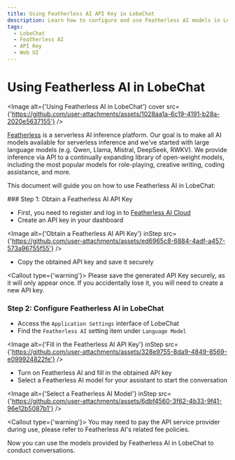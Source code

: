 ```yaml
---
title: Using Featherless AI API Key in LobeChat
description: Learn how to configure and use Featherless AI models in LobeChat, obtain an API key, and start a conversation.
tags:
  - LobeChat
  - Featherless AI
  - API Key
  - Web UI
---
```


# Using Featherless AI in LobeChat

<Image alt={'Using Featherless AI in LobeChat'} cover src={'https://github.com/user-attachments/assets/1028aa1a-6c19-4191-b28a-2020e5637155'} />

[Featherless](https://featherless.ai/) is a serverless AI inference platform. Our goal is to make all AI models available for serverless inference and we’ve started with large language models (e.g. Qwen, Llama, Mistral, DeepSeek, RWKV). We provide inference via API to a continually expanding library of open-weight models, including the most popular models for role-playing, creative writing, coding assistance, and more.

This document will guide you on how to use Featherless AI in LobeChat:

<Steps>
  ### Step 1: Obtain a Featherless AI API Key

  - First, you need to register and log in to [Featherless AI Cloud](https://featherless.ai/)
  - Create an API key in your dashboard

  <Image alt={'Obtain a Featherless AI API Key'} inStep src={'https://github.com/user-attachments/assets/ed6965c8-6884-4adf-a457-573a96755f55'} />

  - Copy the obtained API key and save it securely

  <Callout type={'warning'}>
    Please save the generated API Key securely, as it will only appear once. If you accidentally lose
    it, you will need to create a new API key.
  </Callout>

  ### Step 2: Configure Featherless AI in LobeChat

  - Access the `Application Settings` interface of LobeChat
  - Find the `Featherless AI` setting item under `Language Model`

  <Image alt={'Fill in the Featherless AI API Key'} inStep src={'https://github.com/user-attachments/assets/328e9755-8da9-4849-8569-e099924822fe'} />

  - Turn on Featherless AI and fill in the obtained API key
  - Select a Featherless AI model for your assistant to start the conversation

  <Image alt={'Select a Featherless AI Model'} inStep src={'https://github.com/user-attachments/assets/6dbf4560-3f62-4b33-9f41-96e12b5087b1'} />

  <Callout type={'warning'}>
    You may need to pay the API service provider during use, please refer to Featherless AI's related fee policies.
  </Callout>
</Steps>

Now you can use the models provided by Featherless AI in LobeChat to conduct conversations.
